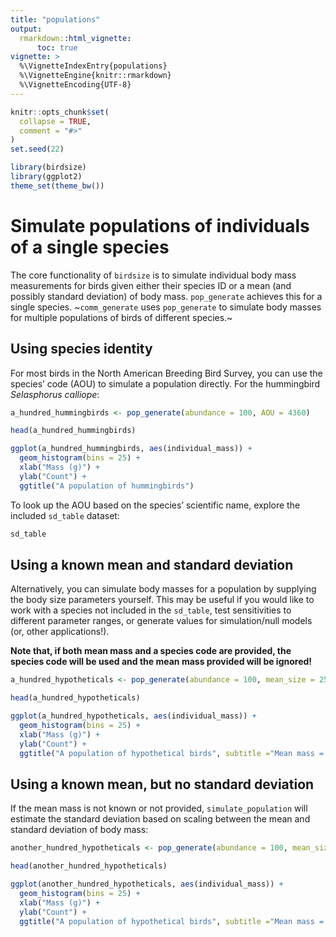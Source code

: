 ```yaml
---
title: "populations"
output: 
  rmarkdown::html_vignette:
      toc: true
vignette: >
  %\VignetteIndexEntry{populations}
  %\VignetteEngine{knitr::rmarkdown}
  %\VignetteEncoding{UTF-8}
---
```


```r
knitr::opts_chunk$set(
  collapse = TRUE,
  comment = "#>"
)
set.seed(22)
```

```r
library(birdsize)
library(ggplot2)
theme_set(theme_bw())
```

# Simulate populations of individuals of a single species

The core functionality of `birdsize` is to simulate individual body mass measurements for birds given either their species ID or a mean (and possibly standard deviation) of body mass. `pop_generate` achieves this for a single species. ~`comm_generate` uses `pop_generate` to simulate body masses for multiple populations of birds of different species.~


## Using species identity

For most birds in the North American Breeding Bird Survey, you can use the species' code (AOU) to simulate a population directly. For the hummingbird _Selasphorus calliope_: 

```r

a_hundred_hummingbirds <- pop_generate(abundance = 100, AOU = 4360)

head(a_hundred_hummingbirds)

ggplot(a_hundred_hummingbirds, aes(individual_mass)) + 
  geom_histogram(bins = 25) +
  xlab("Mass (g)") +
  ylab("Count") +
  ggtitle("A population of hummingbirds") 

```

To look up the AOU based on the species' scientific name, explore the included `sd_table` dataset:

```r
sd_table

```

## Using a known mean and standard deviation

Alternatively, you  can simulate body masses for a population by supplying the body size parameters yourself. This may be useful if you would like to work with a species not included in the `sd_table`, test sensitivities to different parameter ranges, or generate values for simulation/null models (or, other applications!). 

**Note that, if both mean mass and a species code are provided, the species code will be used and the mean mass provided will be ignored!**

```r

a_hundred_hypotheticals <- pop_generate(abundance = 100, mean_size = 25, sd_size = 3)

head(a_hundred_hypotheticals)

ggplot(a_hundred_hypotheticals, aes(individual_mass)) + 
  geom_histogram(bins = 25) +
  xlab("Mass (g)") +
  ylab("Count") +
  ggtitle("A population of hypothetical birds", subtitle ="Mean mass = 25 g\nStandard deviation = 3") 


```

## Using a known mean, but no standard deviation

If the mean mass is not known or not provided, `simulate_population` will estimate the standard deviation based on scaling between the mean and standard deviation of body mass:


```r


another_hundred_hypotheticals <- pop_generate(abundance = 100, mean_size = 25)

head(another_hundred_hypotheticals)

ggplot(another_hundred_hypotheticals, aes(individual_mass)) + 
  geom_histogram(bins = 25) +
  xlab("Mass (g)") +
  ylab("Count") +
  ggtitle("A population of hypothetical birds", subtitle ="Mean mass = 25 g\nStandard deviation = 1.74") 


```
